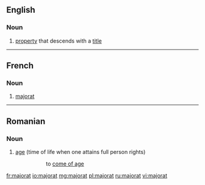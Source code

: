 ==English==

===Noun===
{{en-noun}}

# {{legal}} [[property]] that descends with a [[title]]
----
==French==

===Noun===
{{fr-noun|m}}

# [[#English|majorat]]
----
==Romanian==

===Noun===
{{ro-noun|n}}

# [[age]] (time of life when one attains full person rights)
#: {{l|ro|ajunge la majorat|''a ajunge la '''majorat'''''}}
#:: to [[come of age]]

[[fr:majorat]]
[[io:majorat]]
[[mg:majorat]]
[[pl:majorat]]
[[ru:majorat]]
[[vi:majorat]]